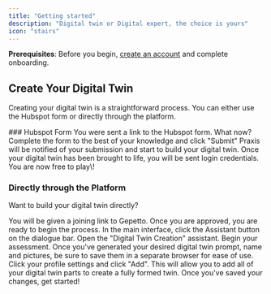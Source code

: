 ```yaml
---
title: "Getting started"
description: "Digital twin or Digital expert, the choice is yours"
icon: "stairs"
---
```


<Note>**Prerequisites**: Before you begin, [create an account](https://hiimpria.ai/login/signup) and complete onboarding.</Note>

## Create Your Digital Twin
Creating your digital twin is a straightforward process. You can either use the Hubspot form or directly through the platform.

<AccordionGroup>
<Accordion title="Form Submission" icon="envelope-open-text">
### Hubspot Form
You were sent a link to the Hubspot form. What now?

<Steps>


  <Step title="Complete the Form">
    Complete the form to the best of your knowledge and click "Submit"
  </Step>
  <Step title="The Digital Twin Magic Begins">
    Praxis will be notified of your submission and start to build your digital twin.
  </Step>
  <Step title="Get Started">
    Once your digital twin has been brought to life, you will be sent login credentials. You are now free to play\!
  </Step>
</Steps>
  
</Accordion>

<Accordion title="Signup" icon="right-to-bracket">

### Directly through the Platform

Want to build your digital twin directly? 

<Steps>
  <Step title="Sign into Gepetto- the Digital Twin Creator">
    You will be given a joining link to Gepetto. Once you are approved, you are ready to begin the process.
  </Step>
  <Step title='Launch the "Digital Twin Creation Assistant"'>
    In the main interface, click the <Icon icon="sparkles" />Assistant button on the dialogue bar. Open the "Digital Twin Creation" assistant. Begin your assessment. 
  </Step>
  <Step title="Save your Prompt and Picture URLS">
    Once you've generated your desired digital twin prompt, name and pictures, be sure to save them in a separate browser for ease of use.
  </Step>
  <Step title="Add a Digital Twin to your Gallery">
    Click your profile settings and click "Add". This will allow you to add all of your digital twin parts to create a fully formed twin. 
  </Step>
  <Step title="Begin!">
    Once you've saved your changes, get started!
  </Step>
</Steps>


</Accordion>


</AccordionGroup>








